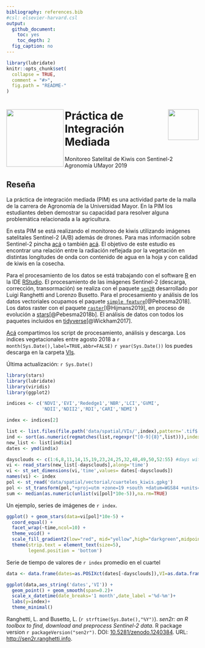 ```yaml
---
bibliography: references.bib
#csl: elsevier-harvard.csl
output:
  github_document:
    toc: yes
    toc_depth: 2
  fig_caption: no
---
```


<!-- IMPORTANT: do NOT edit README.Rmd! Edit index.Rmd instead,       -->
<!-- and generate README.Rmd using inst/extdata/code/create_README.sh -->

```r
library(lubridate)
knitr::opts_chunk$set(
  collapse = TRUE,
  comment = "#>",
  fig.path = "README-"
)
```

<img src="img/logo_hemera.jpg" align="left" width="150px" />   <img src="img/Logo-UMAYOR.png" align="right" width="80px" />
=======================================================================================================
# Práctica de Integración Mediada 
Monitoreo Satelital de Kiwis con Sentinel-2
Agronomía UMayor 2019 

## Reseña

La práctica de integración mediada (PIM) es una actividad parte de la malla de la carrera de Agronomía de la Universidad Mayor. En la PIM los estudiantes deben demostrar su capacidad para resolver alguna problemática relacionada a la agricultura.

En esta PIM se está realizando el monitoreo de kiwis utilizando imágenes satelitales Sentinel-2 (A/B) además de drones. Para mas información sobre Sentinel-2 pincha [acá](https://es.wikipedia.org/wiki/Sentinel-2) o también [acá](https://sentinel.esa.int/web/sentinel/missions/sentinel-2).  El objetivo de este estudio es encontrar una relación entre la radiación reflejada por la vegetación en distintas longitudes de onda con contenido de agua en la hoja y con calidad de kiwis en la cosecha.

Para el procesamiento de los datos se está trabajando con el software [R](https://www.r-project.org/) en la IDE [RStudio](https://www.rstudio.com/). El procesamiento de las imágenes Sentinel-2 (descarga, corrección, transormación) se realiza con el paquete [`sen2R`](https://github.com/ranghetti/sen2r) desarrollado por Luigi Ranghetti and Lorenzo Busetto. Para el procesamiento y análisis de los datos vectoriales ocupamos el paquete [`simple feature`](https://github.com/r-spatial/sf)[@Pebesma2018]. Los datos raster con el paquete [`raster`](https://cran.r-project.org/web/packages/raster/index.html)[@Hijmans2019], en proceso de evolución a [stars](https://github.com/r-spatial/stars)[@Pebesma2018b]. El análisis de datos con todos los paquetes incluidos en [tidyverse](https://www.tidyverse.org/)[@Wickham2017].

[Acá](/R) compartimos los script de procesamiento, análisis y descarga. Los índices vegetacionales entre agosto 2018 a `r month(Sys.Date(),label=TRUE,abbr=FALSE)` `r year(Sys.Date())` los puedes descarga en la carpeta [VIs](data/spatial/VIs). 

Última actualización: `r Sys.Date()`
```r
library(stars)
library(lubridate)
library(viridis)
library(ggplot2)

indices <- c('NDVI','EVI','Rededge1','NBR','LCI','GVMI',
             'NDII','NDII2','RDI','CARI','NDMI')

index <- indices[2]

list <- list.files(file.path('data/spatial/VIs/',index),pattern='.tif$',full.names=TRUE)
ind <- sort(as.numeric(regmatches(list,regexpr("[0-9]{8}",list))),index.return=TRUE)
new_list <- list[ind$ix]
dates <- ymd(ind$x)

daysclouds <- c(1:6,8,11,14,15,19,23,24,25,32,48,49,50,52:55) #days with clouds
vi <- read_stars(new_list[-daysclouds],along='time')
vi <- st_set_dimensions(vi,'time',values= dates[-daysclouds])
names(vi) <- index
pol <- st_read('data/spatial/vectorial/cuarteles_kiwis.gpkg')
pol <- st_transform(pol,"+proj=utm +zone=19 +south +datum=WGS84 +units=m +no_defs +ellps=WGS84 +towgs84=0,0,0 ")
sum <- median(as.numeric(unlist(vi[pol]*10e-5)),na.rm=TRUE)
```

Un ejemplo, series de imágenes de `r index`.


```r

ggplot() + geom_stars(data=vi[pol]*10e-5) +
  coord_equal() +
  facet_wrap(~time,ncol=10) +
  theme_void() +
  scale_fill_gradient2(low="red", mid="yellow",high="darkgreen",midpoint=sum,na.value="transparent") +
  theme(strip.text = element_text(size=5),
        legend.position = 'bottom')
```

Serie de tiempo de valores de `r index` promedio en el cuartel

```r
data <- data.frame(dates=as.POSIXct(dates[-daysclouds]),VI=as.data.frame(st_apply(vi[pol],3,FUN='mean',na.rm=TRUE))[,2])

ggplot(data,aes_string('dates','VI')) + 
  geom_point() + geom_smooth(span=0.2)+
  scale_x_datetime(date_breaks='1 month',date_label ='%d-%m')+
  labs(y=index)+
  theme_minimal()
```

Ranghetti, L.\ and Busetto, L.\ (`r strftime(Sys.Date(),"%Y")`). *sen2r: an R toolbox to find, download and preprocess Sentinel-2 data*. R package version `r packageVersion("sen2r")`. DOI: [10.5281/zenodo.1240384](https://dx.doi.org/10.5281/zenodo.1240384). URL: [http://sen2r.ranghetti.info](http://sen2r.ranghetti.info).